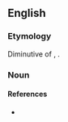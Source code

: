 ==English==

===Etymology===
Diminutive of {{term|ralphie}}, {{term|rafie}}.

===Noun===
{{en-noun}}



====References====
* {{R:Northeast Dialect 2005|nocat=1}}